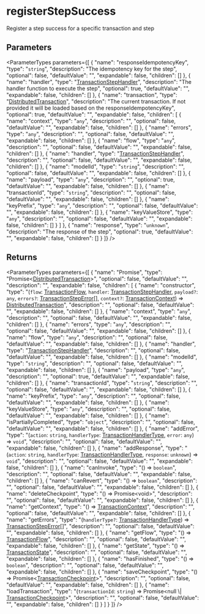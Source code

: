 
# registerStepSuccess

Register a step success for a specific transaction and step

## Parameters

<ParameterTypes parameters={[
  {
    "name": "responseIdempotencyKey",
    "type": "`string`",
    "description": "The idempotency key for the step",
    "optional": false,
    "defaultValue": "",
    "expandable": false,
    "children": []
  },
  {
    "name": "handler",
    "type": "[TransactionStepHandler](../../workflows/types/workflows.TransactionStepHandler.mdx)",
    "description": "The handler function to execute the step",
    "optional": true,
    "defaultValue": "",
    "expandable": false,
    "children": []
  },
  {
    "name": "transaction",
    "type": "[DistributedTransaction](../../workflows/classes/workflows.DistributedTransaction.mdx)",
    "description": "The current transaction. If not provided it will be loaded based on the responseIdempotencyKey",
    "optional": true,
    "defaultValue": "",
    "expandable": false,
    "children": [
      {
        "name": "context",
        "type": "`any`",
        "description": "",
        "optional": false,
        "defaultValue": "",
        "expandable": false,
        "children": []
      },
      {
        "name": "errors",
        "type": "`any`",
        "description": "",
        "optional": false,
        "defaultValue": "",
        "expandable": false,
        "children": []
      },
      {
        "name": "flow",
        "type": "`any`",
        "description": "",
        "optional": false,
        "defaultValue": "",
        "expandable": false,
        "children": []
      },
      {
        "name": "handler",
        "type": "[TransactionStepHandler](../../workflows/types/workflows.TransactionStepHandler.mdx)",
        "description": "",
        "optional": false,
        "defaultValue": "",
        "expandable": false,
        "children": []
      },
      {
        "name": "modelId",
        "type": "`string`",
        "description": "",
        "optional": false,
        "defaultValue": "",
        "expandable": false,
        "children": []
      },
      {
        "name": "payload",
        "type": "`any`",
        "description": "",
        "optional": true,
        "defaultValue": "",
        "expandable": false,
        "children": []
      },
      {
        "name": "transactionId",
        "type": "`string`",
        "description": "",
        "optional": false,
        "defaultValue": "",
        "expandable": false,
        "children": []
      },
      {
        "name": "keyPrefix",
        "type": "`any`",
        "description": "",
        "optional": false,
        "defaultValue": "",
        "expandable": false,
        "children": []
      },
      {
        "name": "keyValueStore",
        "type": "`any`",
        "description": "",
        "optional": false,
        "defaultValue": "",
        "expandable": false,
        "children": []
      }
    ]
  },
  {
    "name": "response",
    "type": "`unknown`",
    "description": "The response of the step",
    "optional": true,
    "defaultValue": "",
    "expandable": false,
    "children": []
  }
]} />

## Returns

<ParameterTypes parameters={[
  {
    "name": "Promise",
    "type": "Promise&#60;[DistributedTransaction](../../workflows/classes/workflows.DistributedTransaction.mdx)&#62;",
    "optional": false,
    "defaultValue": "",
    "description": "",
    "expandable": false,
    "children": [
      {
        "name": "constructor",
        "type": "(`flow`: [TransactionFlow](../../workflows/types/workflows.TransactionFlow.mdx), `handler`: [TransactionStepHandler](../../workflows/types/workflows.TransactionStepHandler.mdx), `payload?`: `any`, `errors?`: [TransactionStepError](../../workflows/classes/workflows.TransactionStepError.mdx)[], `context?`: [TransactionContext](../../workflows/classes/workflows.TransactionContext.mdx)) => [DistributedTransaction](../../workflows/classes/workflows.DistributedTransaction.mdx)",
        "description": "",
        "optional": false,
        "defaultValue": "",
        "expandable": false,
        "children": []
      },
      {
        "name": "context",
        "type": "`any`",
        "description": "",
        "optional": false,
        "defaultValue": "",
        "expandable": false,
        "children": []
      },
      {
        "name": "errors",
        "type": "`any`",
        "description": "",
        "optional": false,
        "defaultValue": "",
        "expandable": false,
        "children": []
      },
      {
        "name": "flow",
        "type": "`any`",
        "description": "",
        "optional": false,
        "defaultValue": "",
        "expandable": false,
        "children": []
      },
      {
        "name": "handler",
        "type": "[TransactionStepHandler](../../workflows/types/workflows.TransactionStepHandler.mdx)",
        "description": "",
        "optional": false,
        "defaultValue": "",
        "expandable": false,
        "children": []
      },
      {
        "name": "modelId",
        "type": "`string`",
        "description": "",
        "optional": false,
        "defaultValue": "",
        "expandable": false,
        "children": []
      },
      {
        "name": "payload",
        "type": "`any`",
        "description": "",
        "optional": true,
        "defaultValue": "",
        "expandable": false,
        "children": []
      },
      {
        "name": "transactionId",
        "type": "`string`",
        "description": "",
        "optional": false,
        "defaultValue": "",
        "expandable": false,
        "children": []
      },
      {
        "name": "keyPrefix",
        "type": "`any`",
        "description": "",
        "optional": false,
        "defaultValue": "",
        "expandable": false,
        "children": []
      },
      {
        "name": "keyValueStore",
        "type": "`any`",
        "description": "",
        "optional": false,
        "defaultValue": "",
        "expandable": false,
        "children": []
      },
      {
        "name": "isPartiallyCompleted",
        "type": "`object`",
        "description": "",
        "optional": false,
        "defaultValue": "",
        "expandable": false,
        "children": []
      },
      {
        "name": "addError",
        "type": "(`action`: `string`, `handlerType`: [TransactionHandlerType](../../workflows/enums/workflows.TransactionHandlerType.mdx), `error`: `any`) => `void`",
        "description": "",
        "optional": false,
        "defaultValue": "",
        "expandable": false,
        "children": []
      },
      {
        "name": "addResponse",
        "type": "(`action`: `string`, `handlerType`: [TransactionHandlerType](../../workflows/enums/workflows.TransactionHandlerType.mdx), `response`: `unknown`) => `void`",
        "description": "",
        "optional": false,
        "defaultValue": "",
        "expandable": false,
        "children": []
      },
      {
        "name": "canInvoke",
        "type": "() => `boolean`",
        "description": "",
        "optional": false,
        "defaultValue": "",
        "expandable": false,
        "children": []
      },
      {
        "name": "canRevert",
        "type": "() => `boolean`",
        "description": "",
        "optional": false,
        "defaultValue": "",
        "expandable": false,
        "children": []
      },
      {
        "name": "deleteCheckpoint",
        "type": "() => Promise&#60;void&#62;",
        "description": "",
        "optional": false,
        "defaultValue": "",
        "expandable": false,
        "children": []
      },
      {
        "name": "getContext",
        "type": "() => [TransactionContext](../../workflows/classes/workflows.TransactionContext.mdx)",
        "description": "",
        "optional": false,
        "defaultValue": "",
        "expandable": false,
        "children": []
      },
      {
        "name": "getErrors",
        "type": "(`handlerType?`: [TransactionHandlerType](../../workflows/enums/workflows.TransactionHandlerType.mdx)) => [TransactionStepError](../../workflows/classes/workflows.TransactionStepError.mdx)[]",
        "description": "",
        "optional": false,
        "defaultValue": "",
        "expandable": false,
        "children": []
      },
      {
        "name": "getFlow",
        "type": "() => [TransactionFlow](../../workflows/types/workflows.TransactionFlow.mdx)",
        "description": "",
        "optional": false,
        "defaultValue": "",
        "expandable": false,
        "children": []
      },
      {
        "name": "getState",
        "type": "() => [TransactionState](../../workflows/enums/workflows.TransactionState.mdx)",
        "description": "",
        "optional": false,
        "defaultValue": "",
        "expandable": false,
        "children": []
      },
      {
        "name": "hasFinished",
        "type": "() => `boolean`",
        "description": "",
        "optional": false,
        "defaultValue": "",
        "expandable": false,
        "children": []
      },
      {
        "name": "saveCheckpoint",
        "type": "() => Promise&#60;[TransactionCheckpoint](../../workflows/classes/workflows.TransactionCheckpoint.mdx)&#62;",
        "description": "",
        "optional": false,
        "defaultValue": "",
        "expandable": false,
        "children": []
      },
      {
        "name": "loadTransaction",
        "type": "(`transactionId`: `string`) => Promise&#60;null \\| [TransactionCheckpoint](../../workflows/classes/workflows.TransactionCheckpoint.mdx)&#62;",
        "description": "",
        "optional": false,
        "defaultValue": "",
        "expandable": false,
        "children": []
      }
    ]
  }
]} />
